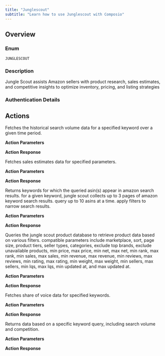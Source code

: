```yaml
---
title: "Junglescout"
subtitle: "Learn how to use Junglescout with Composio"
---
```



## Overview

### Enum
`JUNGLESCOUT`

### Description
Jungle Scout assists Amazon sellers with product research, sales estimates, and competitive insights to optimize inventory, pricing, and listing strategies

### Authentication Details

<Accordion title="API_KEY">
<ParamField path="api_key" type="string" required={true}>
</ParamField>

<ParamField path="KEY_NAME" type="string" required={true}>
</ParamField>

</Accordion>


## Actions

<AccordionGroup>
<Accordion title="JUNGLESCOUT_RETRIEVE_HISTORICAL_SEARCH_VOLUME_DATA_FOR_SPECIFIED_KEYWORDS">
Fetches the historical search volume data for a specified keyword over a given time period.

**Action Parameters**

<ParamField path="marketplace" type="string" required={true}>
</ParamField>

<ParamField path="keyword" type="string" required={true}>
</ParamField>

<ParamField path="start_date" type="string" required={true}>
</ParamField>

<ParamField path="end_date" type="string" required={true}>
</ParamField>


**Action Response**

<ParamField path="data" type="object">
</ParamField>

<ParamField path="successful" type="boolean">
</ParamField>

<ParamField path="error" type="">
</ParamField>

</Accordion>

<Accordion title="JUNGLESCOUT_RETRIEVE_SALES_ESTIMATES_DATA">
Fetches sales estimates data for specified parameters.

**Action Parameters**

<ParamField path="marketplace" type="string" required={true}>
</ParamField>

<ParamField path="asin" type="string" required={true}>
</ParamField>

<ParamField path="start_date" type="string" required={true}>
</ParamField>

<ParamField path="end_date" type="string" required={true}>
</ParamField>


**Action Response**

<ParamField path="data" type="object">
</ParamField>

<ParamField path="successful" type="boolean">
</ParamField>

<ParamField path="error" type="">
</ParamField>

</Accordion>

<Accordion title="JUNGLESCOUT_RETRIEVE_KEYWORD_DATA_FOR_SPECIFIED_ASINS">
Returns keywords for which the queried asin(s) appear in amazon search results. for a given keyword, jungle scout collects up to 3 pages of amazon keyword search results. query up to 10 asins at a time. apply filters to narrow search results.

**Action Parameters**

<ParamField path="marketplace" type="string" required={true}>
</ParamField>

<ParamField path="sort" type="string" default="-monthly_search_volume_exact">
</ParamField>

<ParamField path="page" type="integer" default="10">
</ParamField>

<ParamField path="data_attributes_asins" type="array" default="True">
</ParamField>

<ParamField path="data_attributes_include_variants" type="boolean">
</ParamField>

<ParamField path="data_attributes_min_monthly_search_volume_exact" type="integer" default="1">
</ParamField>

<ParamField path="data_attributes_max_monthly_search_volume_exact" type="integer" default="99999">
</ParamField>

<ParamField path="data_attributes_min_monthly_search_volume_broad" type="integer" default="1">
</ParamField>

<ParamField path="data_attributes_max_monthly_search_volume_broad" type="integer" default="99999">
</ParamField>

<ParamField path="data_attributes_min_word_count" type="integer" default="1">
</ParamField>

<ParamField path="data_attributes_max_word_count" type="integer" default="99999">
</ParamField>

<ParamField path="data_attributes_min_organic_product_count" type="integer" default="1">
</ParamField>

<ParamField path="data_attributes_max_organic_product_count" type="integer" default="99999">
</ParamField>


**Action Response**

<ParamField path="data" type="object">
</ParamField>

<ParamField path="successful" type="boolean">
</ParamField>

<ParamField path="error" type="">
</ParamField>

</Accordion>

<Accordion title="JUNGLESCOUT_QUERY_THE_PRODUCT_DATABASE">
Queries the jungle scout product database to retrieve product data based on various filters. compatible parameters include marketplace, sort, page size, product tiers, seller types, categories, exclude top brands, exclude unavailable products, min price, max price, min net, max net, min rank, max rank, min sales, max sales, min revenue, max revenue, min reviews, max reviews, min rating, max rating, min weight, max weight, min sellers, max sellers, min lqs, max lqs, min updated at, and max updated at.

**Action Parameters**

<ParamField path="marketplace" type="string" required={true}>
</ParamField>

<ParamField path="sort" type="string" default="name">
</ParamField>

<ParamField path="page_size" type="integer" default="50">
</ParamField>

<ParamField path="product_tiers" type="array" default="['oversize', 'standard']">
</ParamField>

<ParamField path="seller_types" type="array" default="['amz', 'fba', 'fbm']">
</ParamField>

<ParamField path="categories" type="array" required={true}>
</ParamField>

<ParamField path="include_keywords" type="array">
</ParamField>

<ParamField path="exclude_keywords" type="array">
</ParamField>

<ParamField path="exclude_top_brands" type="boolean" default="True">
</ParamField>

<ParamField path="exclude_unavailable_products" type="boolean" default="True">
</ParamField>

<ParamField path="min_price" type="number">
</ParamField>

<ParamField path="max_price" type="number">
</ParamField>

<ParamField path="min_net" type="number">
</ParamField>

<ParamField path="max_net" type="number">
</ParamField>

<ParamField path="min_rank" type="integer">
</ParamField>

<ParamField path="max_rank" type="integer">
</ParamField>

<ParamField path="min_sales" type="integer">
</ParamField>

<ParamField path="max_sales" type="integer">
</ParamField>

<ParamField path="min_revenue" type="number">
</ParamField>

<ParamField path="max_revenue" type="number">
</ParamField>

<ParamField path="min_reviews" type="integer">
</ParamField>

<ParamField path="max_reviews" type="integer">
</ParamField>

<ParamField path="min_rating" type="number">
</ParamField>

<ParamField path="max_rating" type="number">
</ParamField>

<ParamField path="min_weight" type="number">
</ParamField>

<ParamField path="max_weight" type="number">
</ParamField>

<ParamField path="min_sellers" type="integer">
</ParamField>

<ParamField path="max_sellers" type="integer">
</ParamField>

<ParamField path="min_lqs" type="integer">
</ParamField>

<ParamField path="max_lqs" type="integer">
</ParamField>

<ParamField path="min_updated_at" type="string">
</ParamField>

<ParamField path="max_updated_at" type="string">
</ParamField>


**Action Response**

<ParamField path="data" type="object">
</ParamField>

<ParamField path="successful" type="boolean">
</ParamField>

<ParamField path="error" type="">
</ParamField>

</Accordion>

<Accordion title="JUNGLESCOUT_RETRIEVE_SHARE_OF_VOICE_DATA">
Fetches share of voice data for specified keywords.

**Action Parameters**

<ParamField path="marketplace" type="string" required={true}>
</ParamField>

<ParamField path="keyword" type="string" required={true}>
</ParamField>


**Action Response**

<ParamField path="data" type="object">
</ParamField>

<ParamField path="successful" type="boolean">
</ParamField>

<ParamField path="error" type="">
</ParamField>

</Accordion>

<Accordion title="JUNGLESCOUT_RETRIEVE_DATA_FOR_A_SPECIFIC_KEYWORD_QUERY">
Returns data based on a specific keyword query, including search volume and competition.

**Action Parameters**

<ParamField path="marketplace" type="string" required={true}>
</ParamField>

<ParamField path="sort" type="string">
</ParamField>

<ParamField path="page_size" type="integer" default="50">
</ParamField>

<ParamField path="categories" type="array" required={true}>
</ParamField>

<ParamField path="search_terms" type="string" required={true}>
</ParamField>

<ParamField path="min_monthly_search_volume_exact" type="integer" default="1">
</ParamField>

<ParamField path="max_monthly_search_volume_exact" type="integer" default="99999">
</ParamField>

<ParamField path="min_monthly_search_volume_broad" type="integer" default="1">
</ParamField>

<ParamField path="max_monthly_search_volume_broad" type="integer" default="99999">
</ParamField>

<ParamField path="min_word_count" type="integer" default="1">
</ParamField>

<ParamField path="max_word_count" type="integer" default="99999">
</ParamField>

<ParamField path="min_organic_product_count" type="integer" default="1">
</ParamField>

<ParamField path="max_organic_product_count" type="integer" default="99999">
</ParamField>


**Action Response**

<ParamField path="data" type="object">
</ParamField>

<ParamField path="successful" type="boolean">
</ParamField>

<ParamField path="error" type="">
</ParamField>

</Accordion>

</AccordionGroup>
